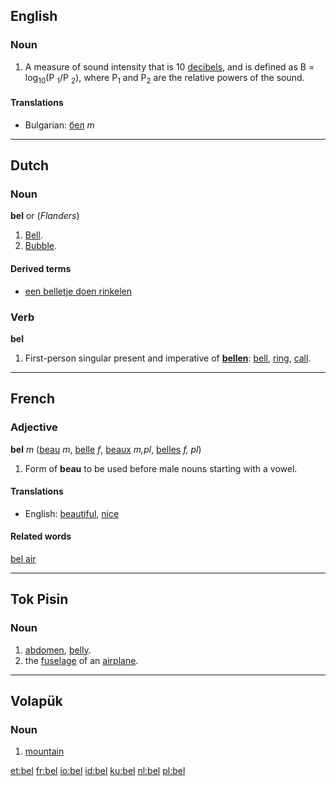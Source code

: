==English==

===Noun===
#A measure of sound intensity that is 10 [[decibel]]s, and is defined as B = log<sub>10</sub>(P <sub>1</sub>/P <sub>2</sub>), where P<sub>1</sub> and P<sub>2</sub> are the relative powers of the sound.

====Translations====

*Bulgarian: [[бел]] ''m''

----
==Dutch==

===Noun===
{{nl-noun|bellen|belletje}}
'''bel''' {{m}} or {{f}} (''Flanders'')
#[[bell|Bell]].
#[[bubble|Bubble]].

====Derived terms====
* [[een belletje doen rinkelen]]

===Verb===
'''bel'''
# First-person singular present and imperative of '''[[bellen]]''': [[bell]], [[ring]], [[call]].

----

==French==
===Adjective===
'''bel''' ''m'' ([[beau]] ''m'', [[belle]] ''f'', [[beaux]] ''m,pl'', [[belles]] ''f, pl'')

# Form of '''beau''' to be used before male nouns starting with a vowel.

====Translations====
*English: [[beautiful]], [[nice]]

====Related words====
[[bel air]]
----
==Tok Pisin==
===Noun===

# [[abdomen]], [[belly]].
# the [[fuselage]] of an [[airplane]].

----

== Volapük ==

===Noun===

# [[mountain]]

[[et:bel]]
[[fr:bel]]
[[io:bel]]
[[id:bel]]
[[ku:bel]]
[[nl:bel]]
[[pl:bel]]
